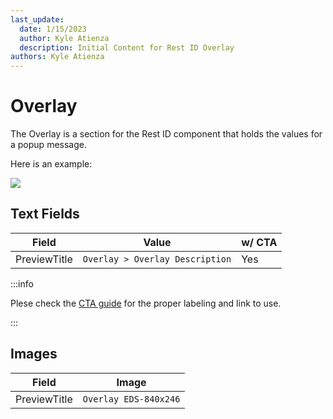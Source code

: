 ```yaml
---
last_update:
  date: 1/15/2023
  author: Kyle Atienza
  description: Initial Content for Rest ID Overlay
authors: Kyle Atienza
---
```



# Overlay

The Overlay is a section for the Rest ID component that holds the values for a popup message.

Here is an example:

<img className="my-3 min-w-sm w-1/2 max-w-sm" src={overlayImg} />

## Text Fields

| Field | Value | w/ CTA |
| --- | --- | - |
| PreviewTitle | `Overlay > Overlay Description` | Yes |

:::info

Plese check the [CTA guide](#) for the proper labeling and link to use.

:::

## Images

| Field | Image |
| --- | --- |
| PreviewTitle | `Overlay EDS-840x246` |
